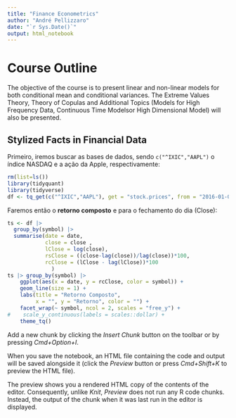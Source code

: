```yaml
---
title: "Finance Econometrics"
author: "André Pellizzaro"
date: "`r Sys.Date()`"
output: html_notebook
---
```

# Course Outline
The objective of the course is to present linear and non-linear models for both conditional mean and conditional variances. The Extreme Values Theory, Theory of Copulas and Additional Topics (Models for High Frequency Data, Continuous Time Modelsor High Dimensional Model) will also be presented.

## Stylized Facts in Financial Data

Primeiro, iremos buscar as bases de dados, sendo `c("^IXIC","AAPL")` o índice NASDAQ e a ação da Apple, respectivamente:

```r
rm(list=ls())
library(tidyquant)
library(tidyverse)
df <- tq_get(c("^IXIC","AAPL"), get = "stock.prices", from = "2016-01-01", complete_cases = FALSE)
```

Faremos então o **retorno composto** e para o fechamento do dia (Close):

```r
ts <- df |> 
  group_by(symbol) |> 
  summarise(date = date, 
            close = close , 
            lClose = log(close), 
            rsClose = ((close-lag(close))/lag(close))*100,
            rcClose = (lClose - lag(lClose))*100
              )
ts |> group_by(symbol) |>
    ggplot(aes(x = date, y = rcClose, color = symbol)) +
    geom_line(size = 1) +
    labs(title = "Retorno Composto",
         x = "", y = "Retorno", color = "") +
    facet_wrap(~ symbol, ncol = 2, scales = "free_y") +
#    scale_y_continuous(labels = scales::dollar) +
    theme_tq() 
```




Add a new chunk by clicking the *Insert Chunk* button on the toolbar or by pressing *Cmd+Option+I*.

When you save the notebook, an HTML file containing the code and output will be saved alongside it (click the *Preview* button or press *Cmd+Shift+K* to preview the HTML file).

The preview shows you a rendered HTML copy of the contents of the editor. Consequently, unlike *Knit*, *Preview* does not run any R code chunks. Instead, the output of the chunk when it was last run in the editor is displayed.
